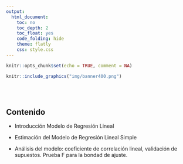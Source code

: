 ```yaml
---
output:
  html_document:
    toc: no
    toc_depth: 2
    toc_float: yes
    code_folding: hide
    theme: flatly
    css: style.css
---
```



```r
knitr::opts_chunk$set(echo = TRUE, comment = NA)
```

```r
knitr::include_graphics("img/banner400.png")
```
<br/><br/>

<!-- # **Introducción** -->

<!-- Una de las aplicaciones más utilizadas de la Estadística la conforman los modelos de regresión, los cuales permiten explicar una variable a partir de la combinación  lineal de otro  grupo de variables, pero también  la estimación de  coeficientes que miden la relación  entre dos variables.  Ambas situaciones con un gran número de -->

<!-- <br/><br/><br/> -->

<!-- # **Objetivo** -->


<!-- Al finalizar el módulo el estudiante estará en capacidad de PROPONER soluciones a problemas reales mediante la utilización de los MODELOS DE REGRESIÓN a situaciones que permitan la toma de decisiones informadas y la generación de políticas -->


<!-- <br/><br/><br/> -->

## **Contenido**


* Introducción Modelo de Regresión Lineal 

* Estimación del Modelo de Regresión Lineal Simple

* Análisis del modelo: coeficiente de correlación lineal, validación de supuestos. Prueba F para la bondad de ajuste. 


